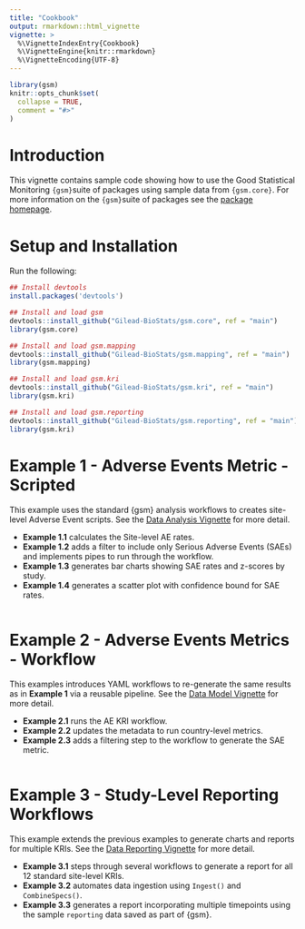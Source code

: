 ```yaml
---
title: "Cookbook"
output: rmarkdown::html_vignette
vignette: >
  %\VignetteIndexEntry{Cookbook}
  %\VignetteEngine{knitr::rmarkdown}
  %\VignetteEncoding{UTF-8}
---
```


```r
library(gsm)
knitr::opts_chunk$set(
  collapse = TRUE,
  comment = "#>"
)
```

# Introduction

This vignette contains sample code showing how to use the Good Statistical Monitoring `{gsm}`suite of  packages using sample data from `{gsm.core}`. For more information on the `{gsm}`suite of packages see the [package homepage](https://gilead-biostats.github.io/gsm/).

# Setup and Installation

Run the following:

```r
## Install devtools
install.packages('devtools')

## Install and load gsm
devtools::install_github("Gilead-BioStats/gsm.core", ref = "main")
library(gsm.core)

## Install and load gsm.mapping
devtools::install_github("Gilead-BioStats/gsm.mapping", ref = "main")
library(gsm.mapping)

## Install and load gsm.kri
devtools::install_github("Gilead-BioStats/gsm.kri", ref = "main")
library(gsm.kri)

## Install and load gsm.reporting
devtools::install_github("Gilead-BioStats/gsm.reporting", ref = "main")
library(gsm.kri)
```

# Example 1 - Adverse Events Metric - Scripted

This example uses the standard {gsm} analysis workflows to creates site-level Adverse Event scripts. See the [Data Analysis Vignette](https://gilead-biostats.github.io/gsm/articles/DataAnalysis.html) for more detail.

- **Example 1.1** calculates the Site-level AE rates.
- **Example 1.2** adds a filter to include only Serious Adverse Events (SAEs) and implements pipes to run through the workflow.
- **Example 1.3** generates bar charts showing SAE rates and z-scores by study.
- **Example 1.4** generates a scatter plot with confidence bound for SAE rates.

```r

```

# Example 2 - Adverse Events Metrics - Workflow

This examples introduces YAML workflows to re-generate the same results as in **Example 1** via a reusable pipeline. See the [Data Model Vignette](https://gilead-biostats.github.io/gsm/articles/DataModel.html) for more detail.

- **Example 2.1** runs the AE KRI workflow.
- **Example 2.2** updates the metadata to run country-level metrics.
- **Example 2.3** adds a filtering step to the workflow to generate the SAE metric.

```r

```

# Example 3 - Study-Level Reporting Workflows 

This example extends the previous examples to generate charts and reports for multiple KRIs. See the [Data Reporting Vignette](https://gilead-biostats.github.io/gsm.reporting/articles/DataReporting.html) for more detail.

- **Example 3.1** steps through several workflows to generate a report for all 12 standard site-level KRIs.
- **Example 3.2** automates data ingestion using `Ingest()` and `CombineSpecs()`.
- **Example 3.3** generates a report incorporating multiple timepoints using the sample `reporting` data saved as part of {gsm}.  

```r

```
